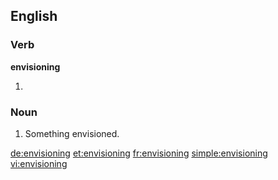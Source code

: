 ==English==

===Verb===
'''envisioning'''

# {{present participle of|[[envision]]}}

===Noun===
{{en-noun}}

# Something envisioned.
[[de:envisioning]]
[[et:envisioning]]
[[fr:envisioning]]
[[simple:envisioning]]
[[vi:envisioning]]